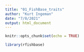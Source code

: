 ```yaml
---
title: "01_FishBase_traits"
author: "Kurt Ingeman"
date: "7/8/2021"
output: html_document
---
```


```r
knitr::opts_chunk$set(echo = TRUE)
```


```r
library(rfishbase)

```

